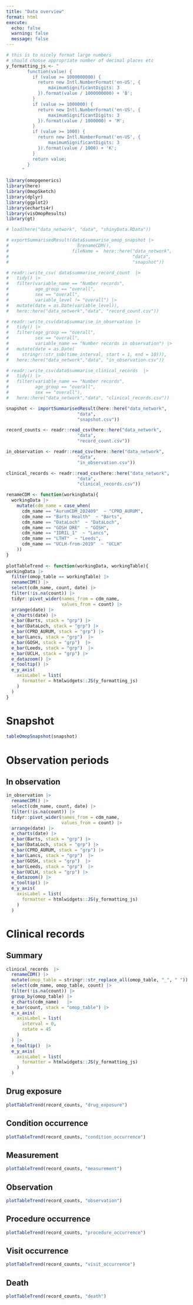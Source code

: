 ```yaml
---
title: "Data overview"
format: html
execute: 
  echo: false
  warning: false
  message: false
---
```


```r
# this is to nicely format large numbers
# should choose appropriate number of decimal places etc
y_formatting_js <- "
        function(value) {
          if (value >= 1000000000) {
            return new Intl.NumberFormat('en-US', {
                maximumSignificantDigits: 3
            }).format(value / 1000000000) + 'B';
          }
          if (value >= 1000000) {
            return new Intl.NumberFormat('en-US', {
                maximumSignificantDigits: 3
            }).format(value / 1000000) + 'M';
          }
          if (value >= 1000) {
            return new Intl.NumberFormat('en-US', {
                maximumSignificantDigits: 3
            }).format(value / 1000) + 'K';
          }
          return value;
        }
      "
```


```r
library(omopgenerics)
library(here)
library(OmopSketch)
library(dplyr)
library(ggplot2)
library(echarts4r)
library(visOmopResults)
library(gt)

# load(here("data_network", "data", "shinyData.RData"))

# exportSummarisedResult(data$summarise_omop_snapshot |> 
#                          ßrenameCDM(),
#                        fileName =  here::here("data_network",
#                                               "data",
#                                               "snapshot"))

# readr::write_csv( data$summarise_record_count  |> 
#   tidy() |> 
#   filter(variable_name == "Number records",
#          age_group == "overall",
#          sex == "overall",
#          variable_level != "overall") |> 
#   mutate(date = as.Date(variable_level)),
#   here::here("data_network","data", "record_count.csv"))

# readr::write_csv(data$summarise_in_observation |> 
#   tidy() |> 
#   filter(age_group == "overall",
#          sex == "overall", 
#          variable_name == "Number records in observation") |> 
#   mutate(date = as.Date(
#     stringr::str_sub(time_interval, start = 1, end = 10))),
#   here::here("data_network","data", "in_observation.csv"))

# readr::write_csv(data$summarise_clinical_records  |>
#   tidy() |>
#   filter(variable_name == "Number records",
#          age_group == "overall",
#          sex == "overall"),
#   here::here("data_network","data", "clinical_records.csv"))

snapshot <- importSummarisedResult(here::here("data_network",
                           "data", 
                           "snapshot.csv"))

record_counts <- readr::read_csv(here::here("data_network",
                           "data", 
                           "record_count.csv"))

in_observation <- readr::read_csv(here::here("data_network",
                           "data", 
                           "in_observation.csv"))

clinical_records <- readr::read_csv(here::here("data_network",
                           "data", 
                           "clinical_records.csv"))

renameCDM <- function(workingData){
  workingData |> 
    mutate(cdm_name = case_when(
      cdm_name == "AurumCDM_202409"  ~ "CPRD_AURUM",
      cdm_name == "Barts Health"  ~ "Barts",
      cdm_name == "DataLoch"  ~ "DataLoch",
      cdm_name == "GOSH DRE"  ~ "GOSH",
      cdm_name == "IDRIL_1"  ~ "Lancs",
      cdm_name == "LTHT"  ~ "Leeds",
      cdm_name == "UCLH-from-2019"  ~ "UCLH"
    ))
}
  
plotTableTrend <- function(workingData, workingTable){
workingData |> 
  filter(omop_table == workingTable) |> 
  renameCDM() |> 
  select(cdm_name, count, date) |> 
  filter(!is.na(count)) |> 
  tidyr::pivot_wider(names_from = cdm_name,
                     values_from = count) |> 
  arrange(date) |> 
  e_charts(date) |> 
  e_bar(Barts, stack = "grp") |>
  e_bar(DataLoch, stack = "grp") |>  
  e_bar(CPRD_AURUM, stack = "grp") |>  
  e_bar(Lancs, stack = "grp")  |>  
  e_bar(GOSH, stack = "grp")  |>  
  e_bar(Leeds, stack = "grp")  |>  
  e_bar(UCLH, stack = "grp") |> 
  e_datazoom() |>
  e_tooltip() |>
  e_y_axis(
    axisLabel = list(
      formatter = htmlwidgets::JS(y_formatting_js)
    )
  ) 
}
```

# Snapshot
```r
tableOmopSnapshot(snapshot)
```

# Observation periods
## In observation
```r
in_observation |>  
  renameCDM() |> 
  select(cdm_name, count, date) |> 
  filter(!is.na(count)) |> 
  tidyr::pivot_wider(names_from = cdm_name,
                     values_from = count) |> 
  arrange(date) |> 
  e_charts(date) |> 
  e_bar(Barts, stack = "grp") |>
  e_bar(DataLoch, stack = "grp") |>  
  e_bar(CPRD_AURUM, stack = "grp") |>  
  e_bar(Lancs, stack = "grp")  |>  
  e_bar(GOSH, stack = "grp")  |>  
  e_bar(Leeds, stack = "grp")  |>  
  e_bar(UCLH, stack = "grp") |> 
  e_datazoom() |>
  e_tooltip() |>
  e_y_axis(
    axisLabel = list(
      formatter = htmlwidgets::JS(y_formatting_js)
    )
  ) 

```

# Clinical records
## Summary

```r
clinical_records  |> 
  renameCDM() |> 
  mutate(omop_table = stringr::str_replace_all(omop_table, "_", " ")) |> 
  select(cdm_name, omop_table, count) |> 
  filter(!is.na(count)) |> 
  group_by(omop_table) |> 
  e_charts(cdm_name)   |> 
  e_bar(count, stack = "omop_table") |> 
  e_x_axis(
    axisLabel = list(
      interval = 0,
      rotate = 45 
    )
  ) |>
  e_tooltip()  |>
  e_y_axis(
    axisLabel = list(
      formatter = htmlwidgets::JS(y_formatting_js)
    )
  ) 
```

## Drug exposure
```r
plotTableTrend(record_counts, "drug_exposure")
```

## Condition occurrence
```r
plotTableTrend(record_counts, "condition_occurrence")
```

## Measurement
```r
plotTableTrend(record_counts, "measurement")
```

## Observation
```r
plotTableTrend(record_counts, "observation")
```

## Procedure occurrence
```r
plotTableTrend(record_counts, "procedure_occurrence")
```

## Visit occurrence
```r
plotTableTrend(record_counts, "visit_occurrence")
```

## Death
```r
plotTableTrend(record_counts, "death")
```
